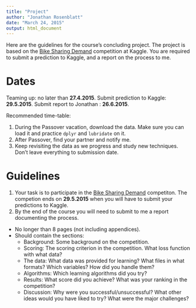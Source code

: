 ```yaml
---
title: "Project"
author: "Jonathan Rosenblatt"
date: "March 24, 2015"
output: html_document
---
```


Here are the guidelines for the course's concluding project.
The project is based on the [Bike Sharing Demand](https://www.kaggle.com/c/bike-sharing-demand) competition at Kaggle.
You are required to submit a prediction to Kaggle, and a report on the process to me.

# Dates
Teaming up: no later than __27.4.2015__.
Submit prediction to Kaggle: __29.5.2015__.
Submit report to Jonathan : __26.6.2015__.

Recommended time-table:

1. During the Passover vacation, download the data. Make sure you can load it and practice `dplyr` and `lubridate` on it.
2. After Passover, find your partner and notify me.
3. Keep revisiting the data as we progress and study new techniques. Don't leave everything to submission date.


# Guidelines

1. Your task is to participate in the [Bike Sharing Demand](https://www.kaggle.com/c/bike-sharing-demand) competiton. The competion ends on __29.5.2015__ when you will have to submit your predictions to Kaggle.
3. By the end of the course you will need to submit to me a report documenting the process.
  - No longer than 8 pages (not including appendices).
  - Should contain the sections:
    - Background: Some background on the competition. 
    - Scoring: The scoring criterion in the competition. What loss function with what data?
    - The data: What data was provided for learning? What files in what formats? Which variables? How did you handle them?
    - Algorithms: Which learning algorithms did you try?
    - Results: What score did you achieve? What was your ranking in the competition?
    - Discussion: Why were you successful/unsuccessful? What other ideas would you have liked to try? What were the major challenges? 
    
